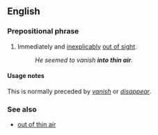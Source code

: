==English==

===Prepositional phrase===
{{en-PP}}

# {{lb|en|idiomatic}} Immediately and [[inexplicably]] [[out of sight]].
#: ''He seemed to vanish '''into thin air'''.''

====Usage notes====
This is normally preceded by ''[[vanish]]'' or ''[[disappear]]''.

===See also===
* [[out of thin air]]